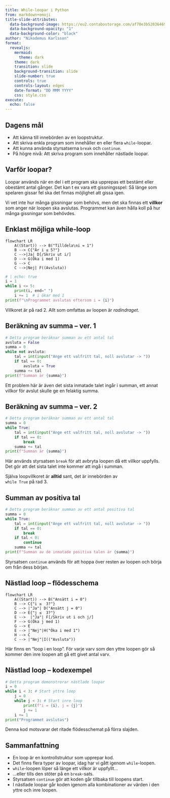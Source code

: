---
title: While-loopar i Python
from: markdown+emoji
title-slide-attributes:
  data-background-image: https://eu2.contabostorage.com/af70e3b52036469c80229e6ec67d4d95:nika-assets/images/pr1-pres/while-loopar/peacock-1302721_1280.png
  data-background-opacity: "1"
  data-background-color: "black"
author: "Nikodemus Karlsson"
format:
  revealjs:
    mermaid: 
      theme: dark
    theme: dark
    transition: slide
    background-transition: slide
    slide-number: true
    controls: true
    controls-layout: edges
    date-format: "DD MMM YYYY"
    css: style.css
execute: 
  echo: false
---

## Dagens mål

* Att känna till innebörden av en loopstruktur.
* Att skriva enkla program som innehåller en eller flera `while`-loopar.
* Att kunna använda styrsatserna `break` och `continue`.
* På högre nivå: Att skriva program som innehåller nästlade loopar.

## Varför loopar?

:::{.blue-bg-small-padding }
Loopar används när en del i ett program ska upprepas ett bestämt eller obestämt
antal gånger. Det kan t ex vara ett gissningsspel: Så länge som spelaren gissar
fel ska det finnas möjlighet att gissa igen.

Vi vet inte hur många gissningar som behövs, men det ska finnas ett **villkor**
som anger när loopen ska avslutas. Programmet kan även hålla koll på hur många
gissningar som behövdes.
:::

## Enklast möjliga while-loop

```{mermaid}
flowchart LR
    A((Start)) --> B("Tilldela\ni = 1")
    B --> C{"Är i ≤ 5?"}
    C -->|Ja| D[/Skriv ut i/]
    D --> G(Öka i med 1)
    G --> C 
    C -->|Nej| F((Avsluta))
```

:::{.v-space}
:::

```{python}
# | echo: true
i = 1
while i <= 5:
    print(i, end=" ")
    i += 1  # i ökar med 1
print(f"\nProgrammet avslutas eftersom i = {i}")
```

:::{.v-space}
:::
Villkoret är på rad 2. Allt som omfattas av loopen är
*radindraget*.

## Beräkning av summa -- ver. 1

```python
# Detta program beräknar summan av ett antal tal
avsluta = False
summa = 0
while not avsluta:
    tal = int(input("Ange ett valfritt tal, noll avslutar -> "))
    if tal == 0:
        avsluta = True
    summa += tal
print(f"Summan är {summa}")

```

:::{.fragment .fade-right}

::::{.v-space}
::::

Ett problem här är även det sista inmatade talet ingår i summan,
ett annat villkor för avslut skulle ge en felaktig summa.
:::

## Beräkning av summa -- ver. 2

```python
# Detta program beräknar summan av ett antal tal
summa = 0
while True:
    tal = int(input("Ange ett valfritt tal, noll avslutar -> "))
    if tal == 0:
        break
    summa += tal
print(f"Summan är {summa}")
```

:::{.fragment .fade-right}

::::{.v-space}
::::

Här används styrsatsen `break` för att avbryta loopen då
ett villkor uppfylls. Det gör att det sista talet inte kommer att ingå
i summan.

Själva loopvillkoret är **alltid** sant, det är innebörden av <br>`while True` på rad 3.
:::

## Summan av positiva tal

```python
# Detta program beräknar summan av ett antal positiva tal
summa = 0
while True:
    tal = int(input("Ange ett valfritt tal, noll avslutar -> "))
    if tal == 0:
        break
    if tal < 0:
        continue
    summa += tal
print(f"Summan av de inmatade positiva talen är {summa}")
```

:::{.fragment .fade-right}

::::{.v-space}
::::

Styrsatsen `continue` används för att hoppa över resten av loopen och börja
om från dess början.
:::

## Nästlad loop -- flödesschema

:::{.double-v-space}
```{mermaid}
flowchart LR
    A((Start)) --> B("Ansätt i = 0")
    B --> C{"i ≤  3?"}
    C --> |"Ja"| D("Ansätt j = 0")
    D --> E{"j ≤  3?"}
    E -->  |"Ja"| F[/Skriv ut i och j/]
    F --> G(Öka j med 1)
    G --> E
    E --> |"Nej"|H("Öka i med 1")
    H --> C
    C --> |"Nej"|I(("Avsluta"))
```
:::

:::{.fragment .fade-right}

::::{.v-space}
::::

Här finns en "loop i en loop". För varje varv som den yttre loopen gör så kommer
den inre loopen att gå ett givet antal varv.
:::

## Nästlad loop -- kodexempel

```python
# Detta program demonstrerar nästlade loopar
i = 0
while i < 3: # Start yttre loop
    j = 0
    while j < 3: # Start inre loop
        print(f"i = {i}, j = {j}")
        j += 1
    i += 1
print("Programmet avslutas")
```

::::{.v-space}
::::

Denna kod motsvarar det ritade flödesschemat på förra slajden.

## Sammanfattning

* En loop är en kontrollstruktur som upprepar kod.
* Det finns flera typer av loopar, idag har vi gått igenom `while`-loopen.
* `while`-loopen löper så länge ett villkor är uppfyllt...
* ...eller tills den stöter på en `break`-sats.
* Styrsatsen `continue` gör att koden går tillbaka till loopens start.
* I nästlade loopar går koden igenom alla kombinationer av värden i den yttre
och inre loopen.
